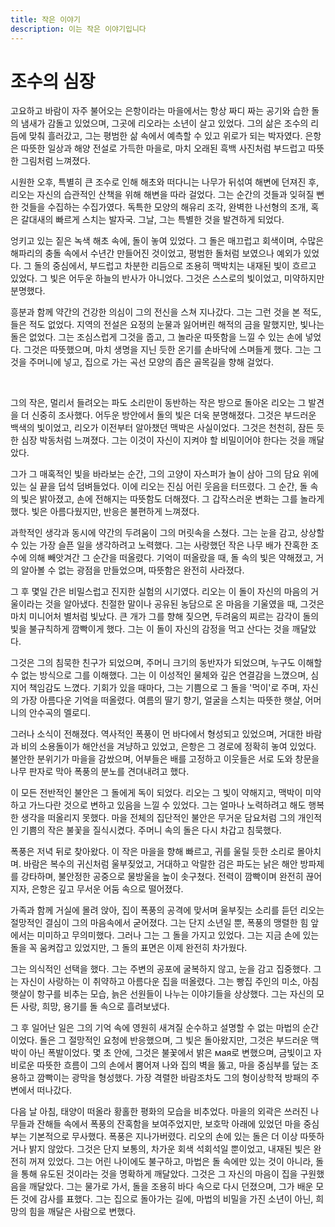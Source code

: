 ```yaml
---
title: 작은 이야기
description: 이는 작은 이야기입니다
---
```


# 조수의 심장

고요하고 바람이 자주 불어오는 은항이라는 마을에서는 항상 짜디 짜는 공기와 습한 돌의 냄새가 감돌고 있었으며, 그곳에 리오라는 소년이 살고 있었다. 그의 삶은 조수의 리듬에 맞춰 흘러갔고, 그는 평범한 삶 속에서 예측할 수 있고 위로가 되는 박자였다. 은항은 따뜻한 일상과 해양 전설로 가득한 마을로, 마치 오래된 흑백 사진처럼 부드럽고 따뜻한 그림처럼 느껴졌다.

시원한 오후, 특별히 큰 조수로 인해 해초와 떠다니는 나무가 뒤섞여 해변에 던져진 후, 리오는 자신의 습관적인 산책을 위해 해변을 따라 걸었다. 그는 순간의 것들과 잊혀질 뻔한 것들을 수집하는 수집가였다. 독특한 모양의 해유리 조각, 완벽한 나선형의 조개, 혹은 갈대새의 빠르게 스치는 발자국. 그날, 그는 특별한 것을 발견하게 되었다.

엉키고 있는 짙은 녹색 해초 속에, 돌이 놓여 있었다. 그 돌은 매끄럽고 회색이며, 수많은 해파리의 충돌 속에서 수년간 만들어진 것이었고, 평범한 돌처럼 보였으나 예외가 있었다. 그 돌의 중심에서, 부드럽고 차분한 리듬으로 조용히 맥박치는 내재된 빛이 흐르고 있었다. 그 빛은 어두운 하늘의 반사가 아니었다. 그것은 스스로의 빛이었고, 미약하지만 분명했다.

흥분과 함께 약간의 건강한 의심이 그의 전신을 스쳐 지나갔다. 그는 그런 것을 본 적도, 들은 적도 없었다. 지역의 전설은 요정의 눈물과 잃어버린 해적의 금을 말했지만, 빛나는 돌은 없었다. 그는 조심스럽게 그것을 줍고, 그 놀라운 따뜻함을 느낄 수 있는 손에 넣었다. 그것은 따뜻했으며, 마치 생명을 지닌 듯한 온기를 손바닥에 스며들게 했다. 그는 그것을 주머니에 넣고, 집으로 가는 곡선 모양의 좁은 골목길을 향해 걸었다.

<br />

그의 작은, 멀리서 들려오는 파도 소리만이 동반하는 작은 방으로 돌아온 리오는 그 발견을 더 신중히 조사했다. 어두운 방안에서 돌의 빛은 더욱 분명해졌다. 그것은 부드러운 백색의 빛이었고, 리오가 이전부터 알아챘던 맥박은 사실이었다. 그것은 천천히, 잠든 듯한 심장 박동처럼 느껴졌다. 그는 이것이 자신이 지켜야 할 비밀이어야 한다는 것을 깨달았다.

그가 그 매혹적인 빛을 바라보는 순간, 그의 고양이 자스퍼가 놀이 삼아 그의 담요 위에 있는 실 끝을 덥석 덤벼들었다. 이에 리오는 진심 어린 웃음을 터뜨렸다. 그 순간, 돌 속의 빛은 밝아졌고, 손에 전해지는 따뜻함도 더해졌다. 그 갑작스러운 변화는 그를 놀라게 했다. 빛은 아름다웠지만, 반응은 불편하게 느껴졌다.

과학적인 생각과 동시에 약간의 두려움이 그의 머릿속을 스쳤다. 그는 눈을 감고, 상상할 수 있는 가장 슬픈 일을 생각하려고 노력했다. 그는 사랑했던 작은 나무 배가 잔혹한 조수에 의해 빼앗겨간 그 순간을 떠올렸다. 기억이 떠올랐을 때, 돌 속의 빛은 약해졌고, 거의 알아볼 수 없는 광점을 만들었으며, 따뜻함은 완전히 사라졌다.

그 후 몇일 간은 비밀스럽고 진지한 실험의 시기였다. 리오는 이 돌이 자신의 마음의 거울이라는 것을 알아냈다. 친절한 말이나 공유된 농담으로 온 마음을 기울였을 때, 그것은 마치 미니어처 별처럼 빛났다. 큰 개가 그를 향해 짖으면, 두려움의 찌르는 감각이 돌의 빛을 불규칙하게 깜빡이게 했다. 그는 이 돌이 자신의 감정을 먹고 산다는 것을 깨달았다.

그것은 그의 침묵한 친구가 되었으며, 주머니 크기의 동반자가 되었으며, 누구도 이해할 수 없는 방식으로 그를 이해했다. 그는 이 이성적인 물체와 깊은 연결감을 느꼈으며, 심지어 책임감도 느꼈다. 기회가 있을 때마다, 그는 기쁨으로 그 돌을 '먹이'로 주며, 자신의 가장 아름다운 기억을 떠올렸다. 여름의 딸기 향기, 얼굴을 스치는 따뜻한 햇살, 어머니의 안수곡의 멜로디.

그러나 소식이 전해졌다. 역사적인 폭풍이 먼 바다에서 형성되고 있었으며, 거대한 바람과 비의 소용돌이가 해안선을 겨냥하고 있었고, 은항은 그 경로에 정확히 놓여 있었다. 불안한 분위기가 마을을 감쌌으며, 어부들은 배를 고정하고 이웃들은 서로 도와 창문을 나무 판자로 막아 폭풍의 분노를 견뎌내려고 했다.

이 모든 전반적인 불안은 그 돌에게 독이 되었다. 리오는 그 빛이 약해지고, 맥박이 미약하고 가느다란 것으로 변하고 있음을 느낄 수 있었다. 그는 얼마나 노력하려고 해도 행복한 생각을 떠올리지 못했다. 마을 전체의 집단적인 불안은 무거운 담요처럼 그의 개인적인 기쁨의 작은 불꽃을 질식시켰다. 주머니 속의 돌은 다시 차갑고 침묵했다.

폭풍은 저녁 뒤로 찾아왔다. 이 작은 마을을 향해 빠르고, 귀를 울릴 듯한 소리로 몰아치며. 바람은 복수의 귀신처럼 울부짖었고, 거대하고 악랄한 검은 파도는 낡은 해안 방파제를 강타하며, 불안정한 공중으로 물방울을 높이 솟구쳤다. 전력이 깜빡이며 완전히 끊어지자, 은항은 깊고 무서운 어둠 속으로 떨어졌다.

가족과 함께 거실에 몰려 앉아, 집이 폭풍의 공격에 맞서며 울부짖는 소리를 듣던 리오는 절망적인 결심이 그의 마음속에서 굳어졌다. 그는 단지 소년일 뿐, 폭풍의 맹렬한 힘 앞에서는 미미하고 무의미했다. 그러나 그는 그 돌을 가지고 있었다. 그는 지금 손에 있는 돌을 꼭 움켜잡고 있었지만, 그 돌의 표면은 이제 완전히 차가웠다.

그는 의식적인 선택을 했다. 그는 주변의 공포에 굴복하지 않고, 눈을 감고 집중했다. 그는 자신이 사랑하는 이 취약하고 아름다운 집을 떠올렸다. 그는 빵집 주인의 미소, 아침 햇살이 항구를 비추는 모습, 늙은 선원들이 나누는 이야기들을 상상했다. 그는 자신의 모든 사랑, 희망, 용기를 돌 속으로 흘려보냈다.

그 후 일어난 일은 그의 기억 속에 영원히 새겨질 순수하고 설명할 수 없는 마법의 순간이었다. 돌은 그 절망적인 요청에 반응했으며, 그 빛은 돌아왔지만, 그것은 부드러운 맥박이 아닌 폭발이었다. 몇 초 안에, 그것은 불꽃에서 밝은 мая로 변했으며, 금빛이고 자비로운 따뜻한 흐름이 그의 손에서 뿜어져 나와 집의 벽을 뚫고, 마을 중심부를 덮는 조용하고 깜빡이는 광막을 형성했다. 가장 격렬한 바람조차도 그의 형이상학적 방패의 주변에서 떠나갔다.

다음 날 아침, 태양이 떠올라 황홀한 평화의 모습을 비추었다. 마을의 외곽은 쓰러진 나무들과 잔해들 속에서 폭풍의 잔혹함을 보여주었지만, 보호막 아래에 있었던 마을 중심부는 기본적으로 무사했다. 폭풍은 지나가버렸다. 리오의 손에 있는 돌은 더 이상 따뜻하거나 밝지 않았다. 그것은 단지 보통의, 차가운 회색 석회석일 뿐이었고, 내재된 빛은 완전히 꺼져 있었다. 그는 어린 나이에도 불구하고, 마법은 돌 속에만 있는 것이 아니라, 돌을 통해 유도된 것이라는 것을 명확하게 깨달았다. 그것은 그 자신의 마음이 집을 구원했음을 깨달았다. 그는 물가로 가서, 돌을 조용히 바다 속으로 다시 던졌으며, 그가 배운 모든 것에 감사를 표했다. 그는 집으로 돌아가는 길에, 마법의 비밀을 가진 소년이 아닌, 희망의 힘을 깨달은 사람으로 변했다.